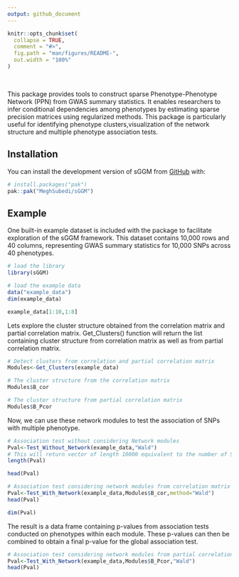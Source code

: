 ```yaml
---
output: github_document
---
```


<!-- README.md is generated from README.Rmd. Please edit that file -->

```r
knitr::opts_chunk$set(
  collapse = TRUE,
  comment = "#>",
  fig.path = "man/figures/README-",
  out.width = "100%"
)
```

&nbsp;
&nbsp;

This package provides tools to construct sparse Phenotype-Phenotype Network (PPN) from GWAS summary statistics. It enables researchers to infer conditional dependencies among phenotypes by estimating sparse precision matrices using regularized methods. This package is particularly useful for identifying phenotype clusters,visualization of the network structure and multiple phenotype association tests. 

## Installation

You can install the development version of sGGM from [GitHub](https://github.com/) with:

``` r
# install.packages("pak")
pak::pak("MeghSubedi/sGGM")
```

## Example

One built-in example dataset is included with the package to facilitate exploration of the sGGM framework. This dataset contains 10,000 rows and 40 columns, representing GWAS summary statistics for 10,000 SNPs across 40 phenotypes.

```r
# load the library
library(sGGM)

# load the example data 
data("example_data")
dim(example_data)
```

```r
example_data[1:10,1:8]
```
Lets explore the cluster structure obtained from the correlation matrix and partial correlation matrix. Get_Clusters() function will return the list containing cluster structure from correlation matrix as well as from partial correlation matrix. 

```r
# Detect clusters from correlation and partial correlation matrix 
Modules<-Get_Clusters(example_data)

# The cluster structure from the correlation matrix 
Modules$B_cor
```
```r
# The cluster structure from partial correlation matrix 
Modules$B_Pcor
```

Now, we can use these network modules to test the association of SNPs with multiple phenotype. 

```r
# Association test without considering Network modules 
Pval<-Test_Without_Network(example_data,"Wald")
# This will return vector of length 10000 equivalent to the number of SNPs 
length(Pval)
```
```r
head(Pval)
```

```r
# Association test considering network modules from correlation matrix 
Pval<-Test_With_Network(example_data,Modules$B_cor,method="Wald")
head(Pval)
```
```r
dim(Pval)
```

The result is a data frame containing p-values from association tests conducted on phenotypes within each module. These p-values can then be combined to obtain a final p-value for the global association test.

```r
# Association test considering network modules from partial correlation matrix 
Pval<-Test_With_Network(example_data,Modules$B_Pcor,"Wald")
head(Pval)
```


